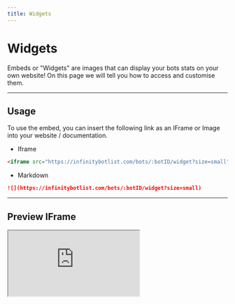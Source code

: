 ```yaml
---
title: Widgets
---
```



# Widgets
Embeds or "Widgets" are images that can display your bots stats on your own website! On this page we will tell you how to access and customise them.

---

## Usage
To use the embed, you can insert the following link as an IFrame or Image into your website / documentation.

* Iframe
```markdown
<iframe src="https://infinitybotlist.com/bots/:botID/widget?size=small"/>
```

* Markdown
```markdown
![](https://infinitybotlist.com/bots/:botID/widget?size=small)
```

---

## Preview IFrame

<Bleed>
   <iframe src="https://infinitybotlist.com/bots/815553000470478850/widget?size=large"/>
</Bleed>

---

In this example we used just a plain embed which defaults to .svg, We also used a Iframe to display the example